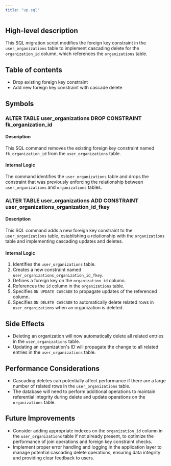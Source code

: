 ```yaml
---
title: "up.sql"
---
```


## High-level description
This SQL migration script modifies the foreign key constraint in the `user_organizations` table to implement cascading delete for the `organization_id` column, which references the `organizations` table.

## Table of contents
- Drop existing foreign key constraint
- Add new foreign key constraint with cascade delete

## Symbols

### ALTER TABLE user_organizations DROP CONSTRAINT fk_organization_id
#### Description
This SQL command removes the existing foreign key constraint named `fk_organization_id` from the `user_organizations` table.

#### Internal Logic
The command identifies the `user_organizations` table and drops the constraint that was previously enforcing the relationship between `user_organizations` and `organizations` tables.

### ALTER TABLE user_organizations ADD CONSTRAINT user_organizations_organization_id_fkey
#### Description
This SQL command adds a new foreign key constraint to the `user_organizations` table, establishing a relationship with the `organizations` table and implementing cascading updates and deletes.

#### Internal Logic
1. Identifies the `user_organizations` table.
2. Creates a new constraint named `user_organizations_organization_id_fkey`.
3. Defines a foreign key on the `organization_id` column.
4. References the `id` column in the `organizations` table.
5. Specifies `ON UPDATE CASCADE` to propagate updates of the referenced column.
6. Specifies `ON DELETE CASCADE` to automatically delete related rows in `user_organizations` when an organization is deleted.

## Side Effects
- Deleting an organization will now automatically delete all related entries in the `user_organizations` table.
- Updating an organization's ID will propagate the change to all related entries in the `user_organizations` table.

## Performance Considerations
- Cascading deletes can potentially affect performance if there are a large number of related rows in the `user_organizations` table.
- The database will need to perform additional operations to maintain referential integrity during delete and update operations on the `organizations` table.

## Future Improvements
- Consider adding appropriate indexes on the `organization_id` column in the `user_organizations` table if not already present, to optimize the performance of join operations and foreign key constraint checks.
- Implement proper error handling and logging in the application layer to manage potential cascading delete operations, ensuring data integrity and providing clear feedback to users.